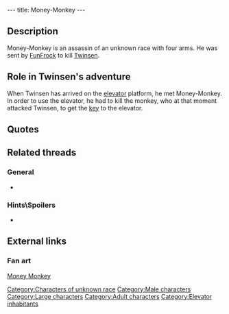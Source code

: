---
title: Money-Monkey
---

{{Character|
Name=Money-Monkey|
Image=DVMONEYM.JPG|
Race=Unknown|
Gender=Male|
Size=Large|
Age=Adult}}

{{Quote|
Quote=I, my lad, am an assassin that Dark Monk's paid to eliminate you. But, looking at you, it seems I must have the wrong fellow. The lad I hunt is a warrior so fierce, that Dark Monk himself fears him!|
Character=Money-Monkey}}

==Description==
Money-Monkey is an assassin of an unknown race with four arms. He was sent by [[FunFrock]] to kill [[Twinsen]].

==Role in Twinsen's adventure==
When Twinsen has arrived on the [[Elevator to the Undergas|elevator]] platform, he met Money-Monkey. In order to use the elevator, he had to kill the monkey, who at that moment attacked Twinsen, to get the [[key]] to the elevator.

==Quotes==
{{Quote|
Quote=Ah, here you are at last! I was beginning to wonder if I would see you today.|
Character=Money-Monkey}}
{{Quote|
Quote=Laddie, you are as savvy as a monster from the gas. When you established contact with Johnny Rocket, my spies were there. We have followed you since. I knew that you wanted to go down to the under-gas. Thus I waited here to strike. But enough said. Now, lad, prepare yourself to die!!|
Character=Money-Monkey}}

==Related threads==
===General===
* {{thread|id=10446|title=i cant get to the monkey!}}

===Hints\Spoilers===
* {{thread|id=9495|title=Problem!}}

==External links==
===Fan art===
[http://www.deviantart.com/view/14459059/ Money Monkey]

[[Category:Characters of unknown race]]
[[Category:Male characters]]
[[Category:Large characters]]
[[Category:Adult characters]]
[[Category:Elevator inhabitants]]